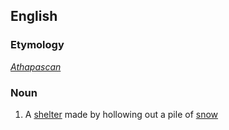 ==English==

===Etymology===
''[[Athapascan]]''

===Noun===
{{wikipedia}}
{{en-noun}}

# A [[shelter]] made by hollowing out a pile of [[snow]]